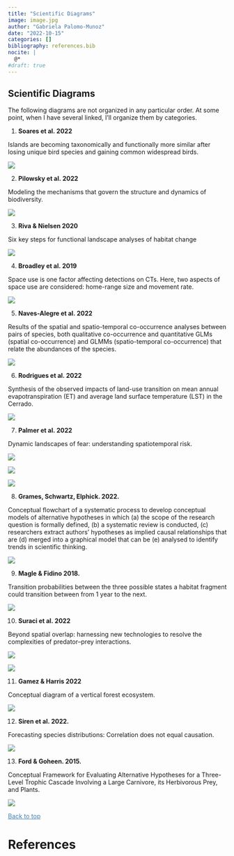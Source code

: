 ---
title: "Scientific Diagrams"
image: image.jpg
author: "Gabriela Palomo-Munoz"
date: "2022-10-15"
categories: []
bibliography: references.bib 
nocite: |
  @*
#draft: true
---

## Scientific Diagrams 



The following diagrams are not organized in any particular order. At some point, when I have several linked, I'll organize them by categories. 

1. **Soares et al. 2022**  

Islands are becoming taxonomically and functionally more similar after losing unique bird species and gaining common widespread birds. 

[![](https://fesummaries.files.wordpress.com/2022/10/fecoutinhosoaresimage.jpg?w=1481)](https://fesummaries.files.wordpress.com/2022/10/fecoutinhosoaresimage.jpg?w=1481)

2. **Pilowsky et al. 2022**

Modeling the mechanisms that govern the structure and dynamics of biodiversity.

[![](https://www.science.org/cms/10.1126/sciadv.abj2271/asset/174b581f-483e-41e2-af5a-b401043fa611/assets/images/large/sciadv.abj2271-f1.jpg)](https://www.science.org/cms/10.1126/sciadv.abj2271/asset/174b581f-483e-41e2-af5a-b401043fa611/assets/images/large/sciadv.abj2271-f1.jpg) 

3. **Riva & Nielsen 2020**

Six key steps for functional landscape analyses of habitat change

[![](https://media.springernature.com/full/springer-static/image/art%3A10.1007%2Fs10980-020-01048-y/MediaObjects/10980_2020_1048_Fig1_HTML.png?as=webp)](https://media.springernature.com/full/springer-static/image/art%3A10.1007%2Fs10980-020-01048-y/MediaObjects/10980_2020_1048_Fig1_HTML.png?as=webp) 

4. **Broadley et al. 2019**

Space use is one factor affecting detections on CTs. Here, two aspects of space use are considered: home-range size and movement rate. 

[![](https://onlinelibrary.wiley.com/cms/asset/6037e2fa-7cc2-4ceb-8e7d-6cafe6925d42/ece35840-fig-0001-m.png)](https://onlinelibrary.wiley.com/cms/asset/6037e2fa-7cc2-4ceb-8e7d-6cafe6925d42/ece35840-fig-0001-m.png) 

5. **Naves-Alegre et al. 2022**

Results of the spatial and spatio-temporal co-occurrence analyses between pairs of species, both qualitative co-occurrence and quantitative GLMs (spatial co-occurrence) and GLMMs (spatio-temporal co-occurrence) that relate the abundances of the species. 

[![](https://zslpublications.onlinelibrary.wiley.com/cms/asset/42363a0c-8425-462e-b946-4e26ccaa929b/jzo13016-fig-0002-m.jpg)](https://zslpublications.onlinelibrary.wiley.com/cms/asset/42363a0c-8425-462e-b946-4e26ccaa929b/jzo13016-fig-0002-m.jpg) 

6. **Rodrigues et al. 2022**

Synthesis of the observed impacts of land-use transition on mean annual evapotranspiration (ET) and average land surface temperature (LST) in the Cerrado. 

[![](https://onlinelibrary.wiley.com/cms/asset/fed6febd-795c-48c8-9105-ee9cab518811/gcb16386-fig-0009-m.png)](https://onlinelibrary.wiley.com/cms/asset/fed6febd-795c-48c8-9105-ee9cab518811/gcb16386-fig-0009-m.png) 

7. **Palmer et al. 2022**

Dynamic landscapes of fear: understanding spatiotemporal risk.

[![](https://ars.els-cdn.com/content/image/1-s2.0-S0169534722001409-gr1.jpg)](https://ars.els-cdn.com/content/image/1-s2.0-S0169534722001409-gr1.jpg) 

[![](https://ars.els-cdn.com/content/image/1-s2.0-S0169534722001409-gr2.jpg)](https://ars.els-cdn.com/content/image/1-s2.0-S0169534722001409-gr2.jpg) 

[![](https://ars.els-cdn.com/content/image/1-s2.0-S0169534722001409-gr3.jpg)](https://ars.els-cdn.com/content/image/1-s2.0-S0169534722001409-gr3.jpg) 

8. **Grames, Schwartz, Elphick. 2022.** 

Conceptual flowchart of a systematic process to develop conceptual models of alternative hypotheses in which (a) the scope of the research question is formally defined, (b) a systematic review is conducted, (c) researchers extract authors' hypotheses as implied causal relationships that are (d) merged into a graphical model that can be (e) analysed to identify trends in scientific thinking.

[![](https://besjournals.onlinelibrary.wiley.com/cms/asset/91d10417-db46-4d70-9dc5-e9a95adbbc07/mee313940-fig-0001-m.png)](https://besjournals.onlinelibrary.wiley.com/cms/asset/91d10417-db46-4d70-9dc5-e9a95adbbc07/mee313940-fig-0001-m.png) 

9. **Magle & Fidino 2018.** 

Transition probabilities between the three possible states a habitat fragment could transition between from 1 year to the next.

[![](https://media.springernature.com/lw685/springer-static/image/art%3A10.1007%2Fs10531-018-1621-z/MediaObjects/10531_2018_1621_Fig1_HTML.png?as=webp)](https://media.springernature.com/lw685/springer-static/image/art%3A10.1007%2Fs10531-018-1621-z/MediaObjects/10531_2018_1621_Fig1_HTML.png?as=webp) 

10. **Suraci et al. 2022**

Beyond spatial overlap: harnessing new technologies to resolve the complexities of predator–prey interactions.

[![](https://onlinelibrary.wiley.com/cms/asset/47975cfe-a942-4b75-8ff4-1dadff0ab58d/oik13362-fig-0002-m.png)](https://onlinelibrary.wiley.com/cms/asset/47975cfe-a942-4b75-8ff4-1dadff0ab58d/oik13362-fig-0002-m.png) 

[![](https://onlinelibrary.wiley.com/cms/asset/3b1998c2-6f7f-47ad-a0b1-aa1b5c9071bc/oik13362-fig-0003-m.png)](https://onlinelibrary.wiley.com/cms/asset/3b1998c2-6f7f-47ad-a0b1-aa1b5c9071bc/oik13362-fig-0003-m.png) 

11. **Gamez & Harris 2022**

Conceptual diagram of a vertical forest ecosystem.

[![](https://www.cell.com/cms/attachment/3031e70c-11c0-437a-99a9-bca63609a279/gr2.jpg)](https://www.cell.com/cms/attachment/3031e70c-11c0-437a-99a9-bca63609a279/gr2.jpg) 


12. **Siren et al. 2022.** 

Forecasting species distributions: Correlation does not equal causation.

[![](https://onlinelibrary.wiley.com/cms/asset/9149494c-a504-490c-a881-9704b868e81b/ddi13480-fig-0003-m.png)](https://onlinelibrary.wiley.com/cms/asset/9149494c-a504-490c-a881-9704b868e81b/ddi13480-fig-0003-m.png) 

13. **Ford & Goheen. 2015.**

Conceptual Framework for Evaluating Alternative Hypotheses for a Three-Level Trophic Cascade Involving a Large Carnivore, its Herbivorous Prey, and Plants. 

[![](https://ars.els-cdn.com/content/image/1-s2.0-S0169534715002487-gr2.jpg)](https://ars.els-cdn.com/content/image/1-s2.0-S0169534715002487-gr2.jpg)

 <a href="#top" style="color:steelblue;" >Back to top</a>


# References 
 
::: {#refs}
:::